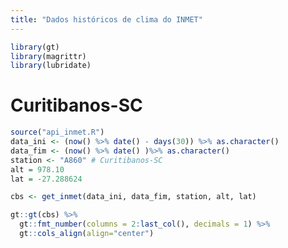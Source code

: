 ```yaml
---
title: "Dados históricos de clima do INMET"
---
```


```r
library(gt)
library(magrittr)
library(lubridate)
```


# Curitibanos-SC

```r
source("api_inmet.R")
data_ini <- (now() %>% date() - days(30)) %>% as.character()
data_fim <- (now() %>% date() )%>% as.character()
station <- "A860" # Curitibanos-SC
alt = 978.10
lat = -27.288624

cbs <- get_inmet(data_ini, data_fim, station, alt, lat)
```

```r
gt::gt(cbs) %>%
  gt::fmt_number(columns = 2:last_col(), decimals = 1) %>%
  gt::cols_align(align="center")

```



